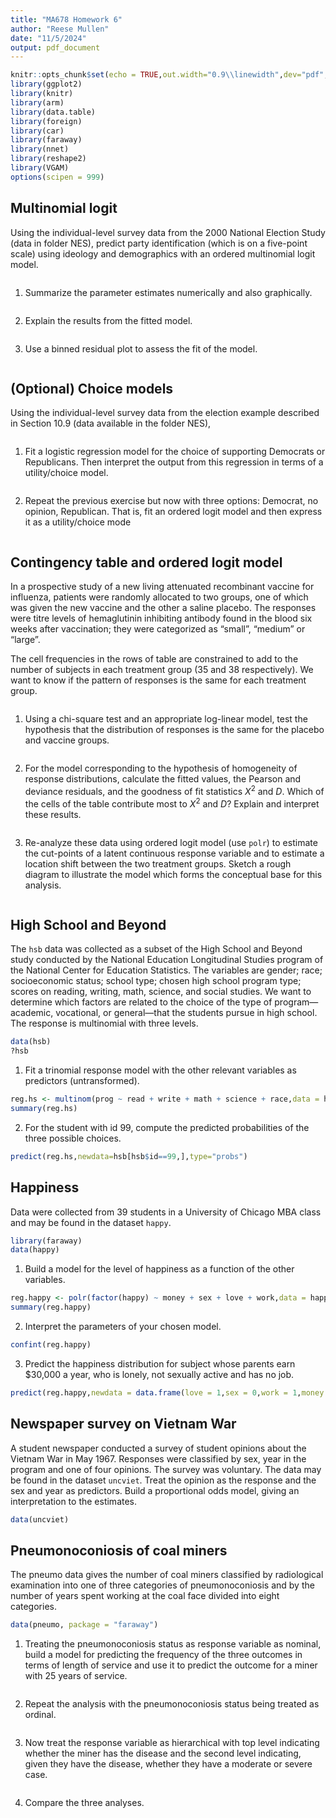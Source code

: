 ```yaml
---
title: "MA678 Homework 6"
author: "Reese Mullen"
date: "11/5/2024"
output: pdf_document
---
```


```r
knitr::opts_chunk$set(echo = TRUE,out.width="0.9\\linewidth",dev="pdf",fig.align  = 'center')
library(ggplot2)
library(knitr)
library(arm)
library(data.table)
library(foreign)
library(car)
library(faraway)
library(nnet)
library(reshape2) 
library(VGAM)
options(scipen = 999)
```

## Multinomial logit
Using the individual-level survey data from the 2000 National Election Study (data in folder NES), predict party identification (which is on a five-point scale) using ideology and demographics with an ordered multinomial logit model.
```r

```

1. Summarize the parameter estimates numerically and also graphically. 
```r

```

2. Explain the results from the fitted model.
```r

```

3. Use a binned residual plot to assess the fit of the model.
```r

```



## (Optional) Choice models
Using the individual-level survey data from the election example described in Section 10.9 (data available in the folder NES), 

```r

```


1. Fit a logistic regression model for the choice of supporting Democrats or Republicans. Then interpret the output from this regression in terms of a utility/choice model.
```r

```

2. Repeat the previous exercise but now with three options: Democrat, no opinion, Republican. That is, fit an ordered logit model and then express it as a utility/choice mode
```r

```


## Contingency table and ordered logit model
In a prospective study of a new living attenuated recombinant vaccine for influenza, patients were randomly allocated to two groups, one of which was given the new vaccine and the other a saline placebo. The responses were titre levels of hemaglutinin inhibiting antibody found in the blood six weeks after vaccination; they were categorized as "small", "medium" or "large". 

\begin{table}[ht]
\centering
\begin{tabular}{rrrrr}
  \hline
treatment & small & moderate & large & Total \\ 
  \hline
placebo &  25 &   8 &   5 & 38 \\ 
 vaccine &   6 &  18 &  11 & 35 \\ 
   \hline
\end{tabular}
\end{table}
The cell frequencies in the rows of table are constrained to add to the number of subjects in each treatment group (35 and 38 respectively). We want to know if the pattern of responses is the same for each treatment group.

```r

```

1. Using a chi-square test and an appropriate log-linear model, test the hypothesis that the distribution of responses is the same for the placebo and vaccine groups.
```r

```

2. For the model corresponding to the hypothesis of homogeneity of response distributions, calculate the fitted values, the Pearson and deviance residuals, and the goodness of fit statistics $X^2$ and $D$. Which of the cells of the table contribute most to $X^2$ and $D$? Explain and interpret these results.
```r

```

3. Re-analyze these data using ordered logit model (use `polr`) to estimate the cut-points of a latent continuous response variable and to estimate a location shift between the two treatment groups. Sketch a rough diagram to illustrate the model which forms the conceptual base for this analysis.
```r

```


## High School and Beyond 
The `hsb` data was collected as a subset of the High School and Beyond study conducted by the National Education Longitudinal Studies program of the National Center for Education Statistics. The variables are gender; race; socioeconomic status; school type; chosen high school program type; scores on reading, writing, math, science, and social studies. We want to determine which factors are related to the choice of the type of program—academic, vocational, or general—that the students pursue in high school. The response is multinomial with three levels.

```r
data(hsb)
?hsb
```

1. Fit a trinomial response model with the other relevant variables as predictors (untransformed).
```r
reg.hs <- multinom(prog ~ read + write + math + science + race,data = hsb,trace = FALSE,HESS = TRUE)
summary(reg.hs)
```

2. For the student with id 99, compute the predicted probabilities of the three possible choices.
```r
predict(reg.hs,newdata=hsb[hsb$id==99,],type="probs")
```


## Happiness
Data were collected from 39 students in a University of Chicago MBA class and may be found in the dataset `happy`.
```r
library(faraway)
data(happy)
```

1. Build a model for the level of happiness as a function of the other variables.
```r
reg.happy <- polr(factor(happy) ~ money + sex + love + work,data = happy)
summary(reg.happy)
```

2. Interpret the parameters of your chosen model.
```r
confint(reg.happy)
```

3. Predict the happiness distribution for subject whose parents earn $30,000 a year,
who is lonely, not sexually active and has no job.
```r
predict(reg.happy,newdata = data.frame(love = 1,sex = 0,work = 1,money = 30),type = "probs")
```

## Newspaper survey on Vietnam War
A student newspaper conducted a survey of student opinions about the Vietnam War in May 1967. Responses were classified by sex, year in the program and one of four opinions. The survey was voluntary. The data may be found in the dataset `uncviet`.  Treat the opinion as the response and the sex and year as predictors. Build a proportional odds model, giving an interpretation to the estimates.

```r
data(uncviet)

```

## Pneumonoconiosis of coal miners
The pneumo data gives the number of coal miners classified by radiological examination into one of three categories of pneumonoconiosis and by the number of years spent working at the coal face divided into eight categories.

```r
data(pneumo, package = "faraway")
```

1. Treating the pneumonoconiosis status as response variable as nominal, build a model for predicting the frequency of the three outcomes in terms of length of service and use it to predict the outcome for a miner with 25 years of service.
```r

```

2. Repeat the analysis with the pneumonoconiosis status being treated as ordinal. 
```r

```

3. Now treat the response variable as hierarchical with top level indicating whether
the miner has the disease and the second level indicating, given they have the
disease, whether they have a moderate or severe case. 
```r

```

4. Compare the three analyses.
```r

```

